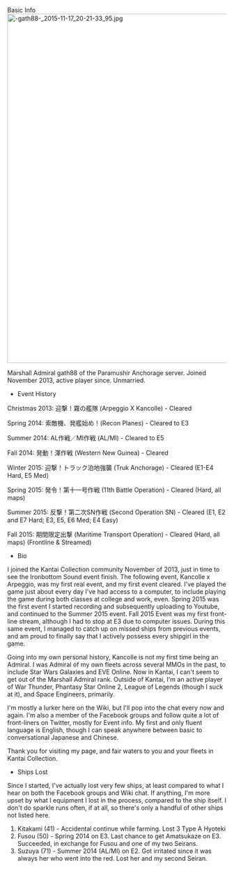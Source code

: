 Basic Info[[File:-gath88- 2015-11-17 20-21-33 95.jpg|thumb|800x800px]]

Marshall Admiral gath88 of the Paramushir Anchorage server. Joined November 2013, active player since. Unmarried.

* Event History
Christmas 2013: 迎撃！霧の艦隊 (Arpeggio X Kancolle) - Cleared

Spring 2014: 索敵機、発艦始め！(Recon Planes) - Cleared to E3

Summer 2014: AL作戦／MI作戦 (AL/MI) - Cleared to E5

Fall 2014: 発動！渾作戦 (Western New Guinea) - Cleared

Winter 2015: 迎撃！トラック泊地強襲 (Truk Anchorage) - Cleared (E1-E4 Hard, E5 Med)

Spring 2015: 発令！第十一号作戦 (11th Battle Operation) - Cleared (Hard, all maps)

Summer 2015: 反撃！第二次SN作戦 (Second Operation SN) - Cleared (E1, E2 and E7 Hard; E3, E5, E6 Med; E4 Easy)

Fall 2015: 期間限定出撃 (Maritime Transport Operation) - Cleared (Hard, all maps) (Frontline & Streamed)

* Bio
I joined the Kantai Collection community November of 2013, just in time to see the Ironbottom Sound event finish. The following event, Kancolle x Arpeggio, was my first real event, and my first event cleared. I've played the game just about every day I've had access to a computer, to include playing the game during both classes at college and work, even. Spring 2015 was the first event I started recording and subsequently uploading to Youtube, and continued to the Summer 2015 event. Fall 2015 Event was my first front-line stream, although I had to stop at E3 due to computer issues. During this same event, I managed to catch up on missed ships from previous events, and am proud to finally say that I actively possess every shipgirl in the game. 

Going into my own personal history, Kancolle is not my first time being an Admiral. I was Admiral of my own fleets across several MMOs in the past, to include Star Wars Galaxies and EVE Online. Now in Kantai, I can't seem to get out of the Marshall Admiral rank. Outside of Kantai, I'm an active player of War Thunder, Phantasy Star Online 2, League of Legends (though I suck at it), and Space Engineers, primarily. 

I'm mostly a lurker here on the Wiki, but I'll pop into the chat every now and again. I'm also a member of the Facebook groups and follow quite a lot of front-liners on Twitter, mostly for Event info. My first and only fluent language is English, though I can speak anywhere between basic to conversational Japanese and Chinese. 

Thank you for visiting my page, and fair waters to you and your fleets in Kantai Collection.

* Ships Lost
Since I started, I've actually lost very few ships, at least compared to what I hear on both the Facebook groups and Wiki chat. If anything, I'm more upset by what I equipment I lost in the process, compared to the ship itself. I don't do sparkle runs often, if at all, so there's only a handful of other ships not listed here.
# Kitakami (41) -  Accidental continue while farming. Lost 3 Type A Hyoteki
# Fusou (50) -  Spring 2014 on E3. Last chance to get Amatsukaze on E3. Succeeded, in exchange for Fusou and one of my two Seirans.
# Suzuya (71) - Summer 2014 (AL/MI) on E2. Got irritated since it was always her who went into the red. Lost her and my second Seiran.